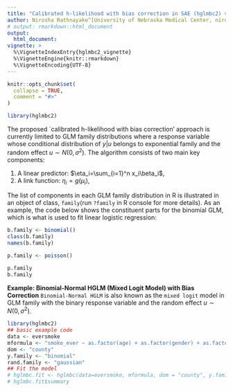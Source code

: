 ```yaml
---
title: "Calibrated h-likelihood with bias correction in SAE (hglmbc2) vignette"
author: Nirosha Rathnayake^[University of Nebraska Medical Center, niro.uno@gmail.com, https://niroshar.github.io/My-Profile/]
# output: rmarkdown::html_document
output:
  html_document:
vignette: >
  %\VignetteIndexEntry{hglmbc2_vignette}
  %\VignetteEngine{knitr::rmarkdown}
  %\VignetteEncoding{UTF-8}
---
```


```r
knitr::opts_chunk$set(
  collapse = TRUE,
  comment = "#>"
)
```

```r
library(hglmbc2)
```



The proposed `calibrated h-likelihood with bias correction' approach is currently limited to GLM family distributions where a response variable whose conditional distribution of $y|u$ belongs to exponential family and the random effect $u\sim N(0,\sigma^2)$. The algorithm consists of two main key components:

1. A linear predictor: $\eta_i=\sum_{i=1}^n x_i\beta_i$,
2. A link function: $\eta_i = g(\mu_i)$,

The list of components in each GLM family distribution in R is illustrated in an object of class, `family`(run `?family` in R console for more details). As an example, the code below shows the constituent parts for the binomial GLM, which is what is used to fit linear logistic regression:
```r
b.family <- binomial()
class(b.family)
names(b.family)

p.family <- poisson()

p.family
b.family
```


**Example: Binomial-Normal HGLM (Mixed Logit Model) with Bias Correction**
`Binomial-Normal HGLM` is also known as the `mixed logit` model in GLM family with the binary response variable and the random effect $u\sim N(0,\sigma^2)$. 


```r
library(hglmbc2)
## basic example code
data <- eversmoke
mformula <- "smoke_ever ~ as.factor(age) + as.factor(gender) + as.factor(race) + as.factor(year) + povt_rate"
dom <- "county"
y.family <- "binomial"
rand.family <- "gaussian"
## Fit the model
# hglmbc.fit <- hglmbc(data=eversmoke, mformula, dom = "county", y.family=binomial)
# hglmbc.fit$summary
```

